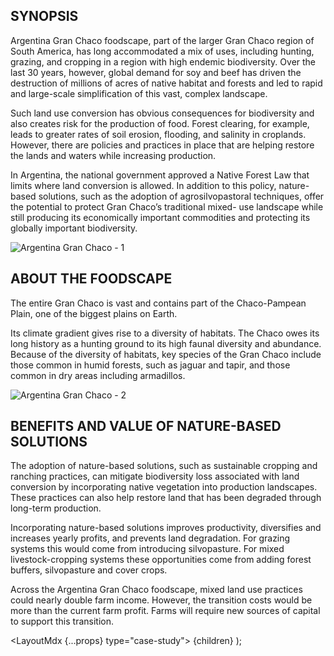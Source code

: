

## SYNOPSIS

Argentina Gran Chaco foodscape, part of the larger Gran Chaco region of South America, has long accommodated a mix of uses, including hunting, grazing, and cropping in a region with high endemic biodiversity. Over the last 30 years, however, global demand for soy and beef has driven the destruction of millions of acres of native habitat and forests and led to rapid and large-scale simplification of this vast, complex landscape.

Such land use conversion has obvious consequences for biodiversity and also creates risk for the production of food. Forest clearing, for example, leads to greater rates of soil erosion, flooding, and salinity in croplands. However, there are policies and practices in place that are helping restore the lands and waters while increasing production.

In Argentina, the national government approved a Native Forest Law that limits where land conversion is allowed. In addition to this policy, nature-based solutions, such as the adoption of agrosilvopastoral techniques, offer the potential to protect Gran Chaco’s traditional mixed- use landscape while still producing its economically important commodities and protecting its globally important biodiversity.

<Image src="/images/case-studies/argentina-gran-chaco/granchaco02.jpeg" alt="Argentina Gran Chaco - 1" />

## ABOUT THE FOODSCAPE

The entire Gran Chaco is vast and contains part of the Chaco-Pampean Plain, one of the biggest plains on Earth.

Its climate gradient gives rise to a diversity of habitats. The Chaco owes its long history as a hunting ground to its high faunal diversity and abundance. Because of the diversity of habitats, key species of the Gran Chaco include those common in humid forests, such as jaguar and tapir, and those common in dry areas including armadillos.


<Image src="/images/case-studies/argentina-gran-chaco/granchaco03.jpeg" alt="Argentina Gran Chaco - 2" />

## BENEFITS AND VALUE OF NATURE-BASED SOLUTIONS

The adoption of nature-based solutions, such as sustainable cropping and ranching practices, can mitigate biodiversity loss associated with land conversion by incorporating native vegetation into production landscapes. These practices can also help restore land that has been degraded through long-term production.

Incorporating nature-based solutions improves productivity, diversifies and increases yearly profits, and prevents land degradation. For grazing systems this would come from introducing silvopasture. For mixed livestock-cropping systems these opportunities come from adding forest buffers, silvopasture and cover crops.

Across the Argentina Gran Chaco foodscape, mixed land use practices could nearly double farm income. However, the transition costs would be more than the current farm profit. Farms will require new sources of capital to support this transition.

  <LayoutMdx {...props} type="case-study">
    {children}
  </LayoutMdx>
);
